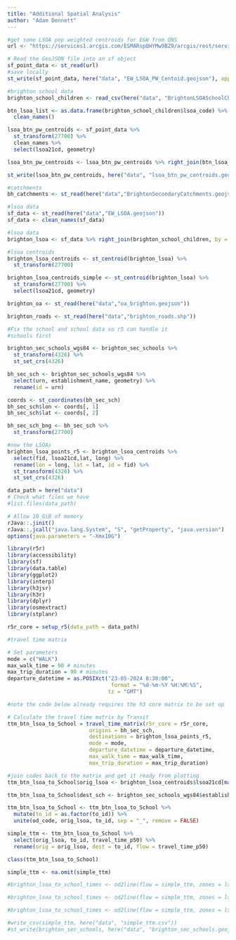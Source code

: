```yaml
---
title: "Additional Spatial Analysis"
author: "Adam Dennett"
---
```



```r

#get some LSOA pop weighted centroids for E&W from ONS
url <- "https://services1.arcgis.com/ESMARspQHYMw9BZ9/arcgis/rest/services/LLSOA_Dec_2021_PWC_for_England_and_Wales_2022/FeatureServer/0/query?outFields=*&where=1%3D1&f=geojson"

# Read the GeoJSON file into an sf object
sf_point_data <- st_read(url)
#save locally
st_write(sf_point_data, here("data", "EW_LSOA_PW_Centoid.geojson"), append = TRUE)

#brighton school data
brighton_school_children <- read_csv(here("data", "BrightonLSOASchoolChildren.csv"))

btn_lsoa_list <- as.data.frame(brighton_school_children$lsoa_code) %>% 
  clean_names()

lsoa_btn_pw_centroids <- sf_point_data %>% 
  st_transform(27700) %>% 
  clean_names %>% 
  select(lsoa21cd, geometry)

lsoa_btn_pw_centroids <- lsoa_btn_pw_centroids %>% right_join(btn_lsoa_list, by = c("lsoa21cd" = "brighton_school_children_lsoa_code"))

st_write(lsoa_btn_pw_centroids, here("data", "lsoa_btn_pw_centroids.geojson"), append = TRUE)
```

```r

#catchments
bh_catchments <- st_read(here("data","BrightonSecondaryCatchments.geojson"))

#lsoa data
sf_data <- st_read(here("data","EW_LSOA.geojson"))
sf_data <- clean_names(sf_data)

#lsoa data
brighton_lsoa <- sf_data %>% right_join(brighton_school_children, by = c("lsoa21cd" = "lsoa_code"))

#lsoa centroids
brighton_lsoa_centroids <- st_centroid(brighton_lsoa) %>% 
  st_transform(27700)

brighton_lsoa_centroids_simple <- st_centroid(brighton_lsoa) %>% 
  st_transform(27700) %>% 
  select(lsoa21cd, geometry)

brighton_oa <- st_read(here("data","oa_brighton.geojson"))

brighton_roads <- st_read(here("data","brighton_roads.shp"))

#Fix the school and school data so r5 can handle it
#schools first

brighton_sec_schools_wgs84 <- brighton_sec_schools %>%
  st_transform(4326) %>% 
  st_set_crs(4326)

bh_sec_sch <- brighton_sec_schools_wgs84 %>% 
  select(urn, establishment_name, geometry) %>%
  rename(id = urn)

coords <- st_coordinates(bh_sec_sch)
bh_sec_sch$lon <- coords[, 1]
bh_sec_sch$lat <- coords[, 2]

bh_sec_sch_bng <- bh_sec_sch %>% 
  st_transform(27700)

#now the LSOAs
brighton_lsoa_points_r5 <- brighton_lsoa_centroids %>% 
  select(fid, lsoa21cd,lat, long) %>% 
  rename(lon = long, lat = lat, id = fid) %>% 
  st_transform(4326) %>% 
  st_set_crs(4326)

```

```r
data_path = here("data")
# Check what files we have
#list.files(data_path)

# Allow 10 GiB of memory
rJava::.jinit()
rJava::.jcall("java.lang.System", "S", "getProperty", "java.version")
options(java.parameters = "-Xmx10G")

library(r5r)
library(accessibility)
library(sf)
library(data.table)
library(ggplot2)
library(interp)
library(h3jsr)
library(h3r)
library(dplyr)
library(osmextract)
library(stplanr)

r5r_core = setup_r5(data_path = data_path)

```

```r
#travel time matrix

# Set parameters
mode = c("WALK")
max_walk_time = 90 # minutes
max_trip_duration = 90 # minutes
departure_datetime = as.POSIXct("23-05-2024 8:30:00",
                                 format = "%d-%m-%Y %H:%M:%S", 
                                tz = "GMT")

#note the code below already requires the h3 core matrix to be set up

# Calculate the travel time matrix by Transit
ttm_btn_lsoa_to_School = travel_time_matrix(r5r_core = r5r_core,
                          origins = bh_sec_sch,
                          destinations = brighton_lsoa_points_r5,
                          mode = mode,
                          departure_datetime = departure_datetime,
                          max_walk_time = max_walk_time,
                          max_trip_duration = max_trip_duration)

#join codes back to the matrix and get it ready from plotting
ttm_btn_lsoa_to_School$orig_lsoa <- brighton_lsoa_centroids$lsoa21cd[match(ttm_btn_lsoa_to_School$to_id, brighton_lsoa_centroids$fid)]

ttm_btn_lsoa_to_School$dest_sch <- brighton_sec_schools_wgs84$establishment_name[match(ttm_btn_lsoa_to_School$from_id, brighton_sec_schools_wgs84$urn)]

ttm_btn_lsoa_to_School <- ttm_btn_lsoa_to_School %>%
  mutate(to_id = as.factor(to_id)) %>%
  unite(od_code, orig_lsoa, to_id, sep = "_", remove = FALSE)

simple_ttm <- ttm_btn_lsoa_to_School %>%
  select(orig_lsoa, to_id, travel_time_p50) %>% 
  rename(orig = orig_lsoa, dest = to_id, flow = travel_time_p50)

class(ttm_btn_lsoa_to_School)

simple_ttm <- na.omit(simple_ttm)

#brighton_lsoa_to_school_times <- od2line(flow = simple_ttm, zones = lsoa_btn_pw_centroids, destinations = bh_sec_sch_bng, zone_code = "orig", dest_code = "dest", zone_code_d = "id")

#brighton_lsoa_to_school_times <- od2line(flow = simple_ttm, zones = lsoa_btn_pw_centroids, destinations = bh_sec_sch_bng, zone_code = "orig", dest_code = "dest", zone_code_d = "id")

#brighton_lsoa_to_school_times <- od2line(flow = simple_ttm, zones = lsoa_btn_pw_centroids, destinations = brighton_sec_schools)

#write_csv(simple_ttm, here("data", "simple_ttm.csv"))
#st_write(brighton_sec_schools, here("data", "brighton_sec_schools.geojson"), append = TRUE)

```
